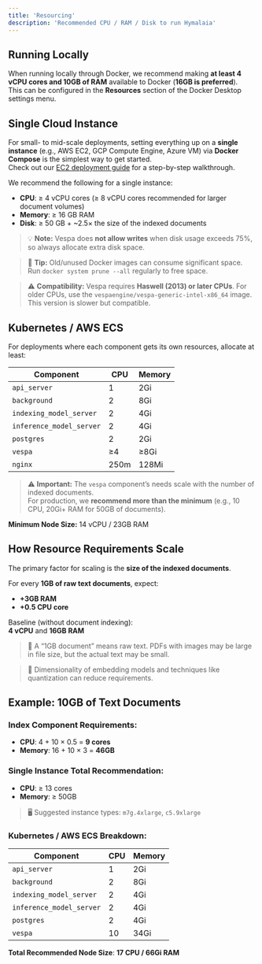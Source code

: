 ```yaml
---
title: 'Resourcing'
description: 'Recommended CPU / RAM / Disk to run Hymalaia'
---
```

## Running Locally

When running locally through Docker, we recommend making **at least 4 vCPU cores and 10GB of RAM** available to Docker (**16GB is preferred**).  
This can be configured in the **Resources** section of the Docker Desktop settings menu.

## Single Cloud Instance

For small- to mid-scale deployments, setting everything up on a **single instance** (e.g., AWS EC2, GCP Compute Engine, Azure VM) via **Docker Compose** is the simplest way to get started.  
Check out our [EC2 deployment guide](https://docs.hymalaia.app/deployment/ec2) for a step-by-step walkthrough.

We recommend the following for a single instance:

- **CPU**: ≥ 4 vCPU cores (≥ 8 vCPU cores recommended for larger document volumes)
- **Memory**: ≥ 16 GB RAM
- **Disk**: ≥ 50 GB + ~2.5× the size of the indexed documents

> 💡 **Note:** Vespa does **not allow writes** when disk usage exceeds 75%, so always allocate extra disk space.

> 🧹 **Tip:** Old/unused Docker images can consume significant space. Run `docker system prune --all` regularly to free space.

> ⚠️ **Compatibility:** Vespa requires **Haswell (2013) or later CPUs**. For older CPUs, use the `vespaengine/vespa-generic-intel-x86_64` image. This version is slower but compatible.

## Kubernetes / AWS ECS

For deployments where each component gets its own resources, allocate at least:

| Component               | CPU    | Memory |
|-------------------------|--------|--------|
| `api_server`            | 1      | 2Gi    |
| `background`            | 2      | 8Gi    |
| `indexing_model_server` | 2      | 4Gi    |
| `inference_model_server`| 2      | 4Gi    |
| `postgres`              | 2      | 2Gi    |
| `vespa`                 | ≥4     | ≥8Gi   |
| `nginx`                 | 250m   | 128Mi  |

> ⚠️ **Important:** The `vespa` component’s needs scale with the number of indexed documents.  
For production, we **recommend more than the minimum** (e.g., 10 CPU, 20Gi+ RAM for 50GB of documents).

**Minimum Node Size:** 14 vCPU / 23GB RAM

## How Resource Requirements Scale

The primary factor for scaling is the **size of the indexed documents**.

For every **1GB of raw text documents**, expect:

- **+3GB RAM**
- **+0.5 CPU core**

Baseline (without document indexing):  
**4 vCPU** and **16GB RAM**

> 📘 A “1GB document” means raw text. PDFs with images may be large in file size, but the actual text may be small.

> 🧠 Dimensionality of embedding models and techniques like quantization can reduce requirements.

## Example: 10GB of Text Documents

### Index Component Requirements:

- **CPU**: 4 + 10 × 0.5 = **9 cores**
- **Memory**: 16 + 10 × 3 = **46GB**

### Single Instance Total Recommendation:

- **CPU**: ≥ 13 cores
- **Memory**: ≥ 50GB

> 🖥️ Suggested instance types: `m7g.4xlarge`, `c5.9xlarge`

### Kubernetes / AWS ECS Breakdown:

| Component               | CPU    | Memory |
|-------------------------|--------|--------|
| `api_server`            | 1      | 2Gi    |
| `background`            | 2      | 8Gi    |
| `indexing_model_server` | 2      | 4Gi    |
| `inference_model_server`| 2      | 4Gi    |
| `postgres`              | 2      | 4Gi    |
| `vespa`                 | 10     | 34Gi   |

**Total Recommended Node Size**: **17 CPU / 66Gi RAM**
